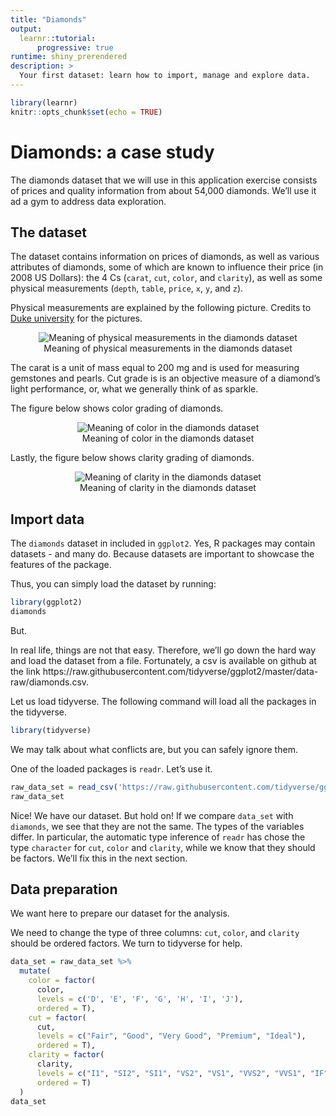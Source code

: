 ```yaml
---
title: "Diamonds"
output:
  learnr::tutorial:
      progressive: true
runtime: shiny_prerendered
description: >
  Your first dataset: learn how to import, manage and explore data.
---
```


```r
library(learnr)
knitr::opts_chunk$set(echo = TRUE)
```

# Diamonds: a case study

The diamonds dataset that we will use in this application exercise consists of prices and quality information from about 54,000 diamonds. We'll use it ad a gym to address data exploration.

## The dataset

The dataset contains information on prices of diamonds, as well as various attributes of diamonds, some of which are known to influence their price (in 2008 US Dollars): the 4 Cs (`carat`, `cut`, `color`, and `clarity`), as well as some physical measurements (`depth`, `table`, `price`, `x`, `y`, and `z`). 

Physical measurements are explained by the following picture. Credits to [Duke university](https://www2.stat.duke.edu/courses/Fall15/sta112.01/post/hw/HW1.html) for the pictures.

<center>

![Meaning of physical measurements in the diamonds dataset](./images/diamonds_measurements.png)
</center>

The carat is a unit of mass equal to 200 mg and is used for measuring gemstones and pearls. Cut grade is is an objective measure of a diamond’s light performance, or, what we generally think of as sparkle.

The figure below shows color grading of diamonds.

<center>

![Meaning of color in the diamonds dataset](./images/diamonds_color.png)

</center>

Lastly, the figure below shows clarity grading of diamonds.

<center>

![Meaning of clarity in the diamonds dataset](./images/diamonds_clarity.png)
</center>

## Import data

The `diamonds` dataset in included in `ggplot2`. Yes, R packages may contain datasets - and many do. Because datasets are important to showcase the features of the package.

Thus, you can simply load the dataset by running:

```r
library(ggplot2)
diamonds
```

But.

In real life, things are not that easy. Therefore, we'll go down the hard way and load the dataset from a file. Fortunately, a csv is available on github at the link https://raw.githubusercontent.com/tidyverse/ggplot2/master/data-raw/diamonds.csv.

Let us load tidyverse. The following command will load all the packages in the tidyverse.

```r
library(tidyverse)
```

We may talk about what conflicts are, but you can safely ignore them. 

One of the loaded packages is `readr`. Let's use it.

```r
raw_data_set = read_csv('https://raw.githubusercontent.com/tidyverse/ggplot2/master/data-raw/diamonds.csv')
raw_data_set
```

Nice! We have our dataset. But hold on! If we compare `data_set` with `diamonds`, we see that they are not the same. The types of the variables differ. In particular, the automatic type inference of `readr` has chose the type `character` for `cut`, `color` and `clarity`, while we know that they should be factors. We'll fix this in the next section.

## Data preparation

We want here to prepare our dataset for the analysis. 

We need to change the type of three columns: `cut`, `color`, and `clarity` should be ordered factors. We turn to tidyverse for help. 

```r
data_set = raw_data_set %>% 
  mutate(
    color = factor(
      color, 
      levels = c('D', 'E', 'F', 'G', 'H', 'I', 'J'), 
      ordered = T),
    cut = factor(
      cut, 
      levels = c("Fair", "Good", "Very Good", "Premium", "Ideal"), 
      ordered = T),
    clarity = factor(
      clarity, 
      levels = c("I1", "SI2", "SI1", "VS2", "VS1", "VVS2", "VVS1", "IF"), 
      ordered = T)
  )
data_set
```
